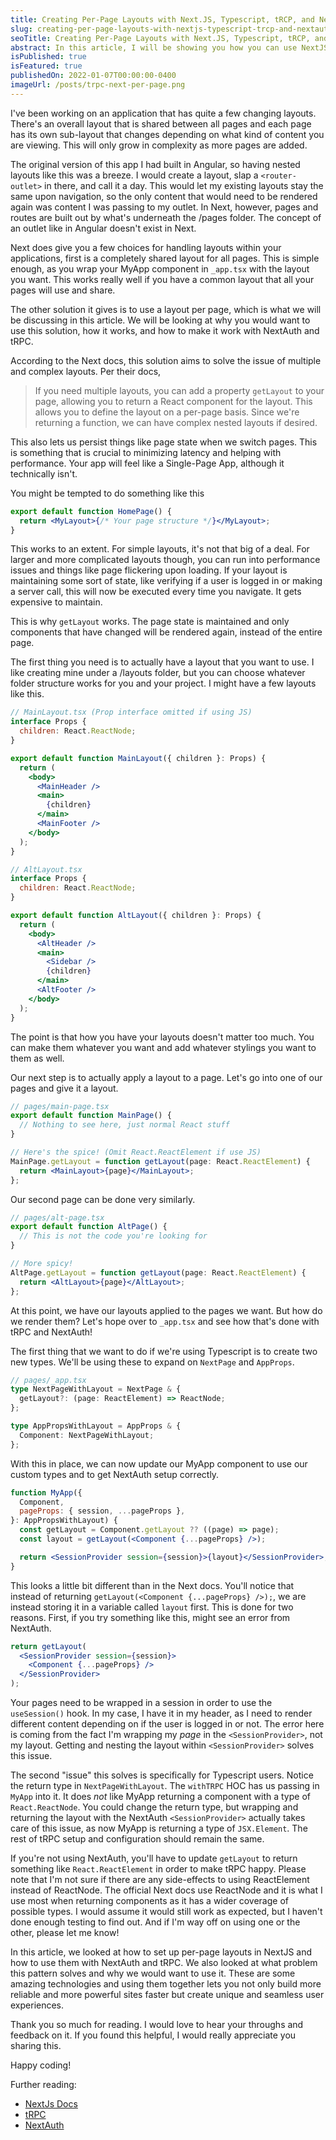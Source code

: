 ```yaml
---
title: Creating Per-Page Layouts with Next.JS, Typescript, tRCP, and NextAuth
slug: creating-per-page-layouts-with-nextjs-typescript-trcp-and-nextauth
seoTitle: Creating Per-Page Layouts with Next.JS, Typescript, tRCP, and NextAuth
abstract: In this article, I will be showing you how you can use NextJS Per-Page layouts with Typescript, NextAuth, and tRPC to build shared layouts.
isPublished: true
isFeatured: true
publishedOn: 2022-01-07T00:00:00-0400
imageUrl: /posts/trpc-next-per-page.png
---
```


<BlogPostHeading
  title="Creating Per-Page Layouts with Next.JS, Typescript, tRCP, and NextAuth"
  subTitle="tRPC and NextAuth are two powerful libraries that, combined with per-page layouts, let you create fast and powerful NextJS Apps."
  imageSrc="/posts/trpc-next-per-page.png"
/>

<BlogBody>

I've been working on an application that has quite a few changing layouts. There's an overall layout that is shared between all pages and each page has its own sub-layout that changes depending on what kind of content you are viewing. This will only grow in complexity as more pages are added.

The original version of this app I had built in Angular, so having nested layouts like this was a breeze. I would create a layout, slap a `<router-outlet>` in there, and call it a day. This would let my existing layouts stay the same upon navigation, so the only content that would need to be rendered again was content I was passing to my outlet. In Next, however, pages and routes are built out by what's underneath the /pages folder. The concept of an outlet like in Angular doesn't exist in Next.

Next does give you a few choices for handling layouts within your applications, first is a completely shared layout for all pages. This is simple enough, as you wrap your MyApp component in `_app.tsx` with the layout you want. This works really well if you have a common layout that all your pages will use and share.

The other solution it gives is to use a layout per page, which is what we will be discussing in this article. We will be looking at why you would want to use this solution, how it works, and how to make it work with NextAuth and tRPC.

<BlogSectionHeading heading="What Problem Does This Solve?" />

According to the Next docs, this solution aims to solve the issue of multiple and complex layouts. Per their docs,

> If you need multiple layouts, you can add a property `getLayout` to your page, allowing you to return a React component for the layout. This allows you to define the layout on a per-page basis. Since we're returning a function, we can have complex nested layouts if desired.

This also lets us persist things like page state when we switch pages. This is something that is crucial to minimizing latency and helping with performance. Your app will feel like a Single-Page App, although it technically isn't.

You might be tempted to do something like this

```jsx
export default function HomePage() {
  return <MyLayout>{/* Your page structure */}</MyLayout>;
}
```

This works to an extent. For simple layouts, it's not that big of a deal. For larger and more complicated layouts though, you can run into performance issues and things like page flickering upon loading. If your layout is maintaining some sort of state, like verifying if a user is logged in or making a server call, this will now be executed every time you navigate. It gets expensive to maintain.

This is why `getLayout` works. The page state is maintained and only components that have changed will be rendered again, instead of the entire page.

<BlogSectionHeading heading="Defining Layouts" />

The first thing you need is to actually have a layout that you want to use. I like creating mine under a /layouts folder, but you can choose whatever folder structure works for you and your project. I might have a few layouts like this.

```jsx
// MainLayout.tsx (Prop interface omitted if using JS)
interface Props {
  children: React.ReactNode;
}

export default function MainLayout({ children }: Props) {
  return (
    <body>
      <MainHeader />
      <main>
        {children}
      </main>
      <MainFooter />
    </body>
  );
}

// AltLayout.tsx
interface Props {
  children: React.ReactNode;
}

export default function AltLayout({ children }: Props) {
  return (
    <body>
      <AltHeader />
      <main>
        <Sidebar />
        {children}
      </main>
      <AltFooter />
    </body>
  );
}
```

The point is that how you have your layouts doesn't matter too much. You can make them whatever you want and add whatever stylings you want to them as well.

<BlogSectionHeading heading="Apply Layouts to Your Pages" />

Our next step is to actually apply a layout to a page. Let's go into one of our pages and give it a layout.

```jsx
// pages/main-page.tsx
export default function MainPage() {
  // Nothing to see here, just normal React stuff
}

// Here's the spice! (Omit React.ReactElement if use JS)
MainPage.getLayout = function getLayout(page: React.ReactElement) {
  return <MainLayout>{page}</MainLayout>;
};
```

Our second page can be done very similarly.

```jsx
// pages/alt-page.tsx
export default function AltPage() {
  // This is not the code you're looking for
}

// More spicy!
AltPage.getLayout = function getLayout(page: React.ReactElement) {
  return <AltLayout>{page}</AltLayout>;
};
```

At this point, we have our layouts applied to the pages we want. But how do we render them? Let's hope over to `_app.tsx` and see how that's done with tRPC and NextAuth!

<BlogSectionHeading heading="Bringing it all Together with NextAuth and tRPC" />

The first thing that we want to do if we're using Typescript is to create two new types. We'll be using these to expand on `NextPage` and `AppProps`.

```ts
// pages/_app.tsx
type NextPageWithLayout = NextPage & {
  getLayout?: (page: ReactElement) => ReactNode;
};

type AppPropsWithLayout = AppProps & {
  Component: NextPageWithLayout;
};
```

With this in place, we can now update our MyApp component to use our custom types and to get NextAuth setup correctly.

```jsx
function MyApp({
  Component,
  pageProps: { session, ...pageProps },
}: AppPropsWithLayout) {
  const getLayout = Component.getLayout ?? ((page) => page);
  const layout = getLayout(<Component {...pageProps} />);

  return <SessionProvider session={session}>{layout}</SessionProvider>;
}
```

This looks a little bit different than in the Next docs. You'll notice that instead of returning `getLayout(<Component {...pageProps} />);`, we are instead storing it in a variable called `layout` first. This is done for two reasons. First, if you try something like this, might see an error from NextAuth.

```jsx
return getLayout(
  <SessionProvider session={session}>
    <Component {...pageProps} />
  </SessionProvider>
);
```

Your pages need to be wrapped in a session in order to use the `useSession()` hook. In my case, I have it in my header, as I need to render different content depending on if the user is logged in or not. The error here is coming from the fact I'm wrapping my _page_ in the `<SessionProvider>`, not my layout. Getting and nesting the layout within `<SessionProvider>` solves this issue.

The second "issue" this solves is specifically for Typescript users. Notice the return type in `NextPageWithLayout`. The `withTRPC` HOC has us passing in `MyApp` into it. It does _not_ like MyApp returning a component with a type of `React.ReactNode`. You could change the return type, but wrapping and returning the layout with the NextAuth `<SessionProvider>` actually takes care of this issue, as now MyApp is returning a type of `JSX.Element`. The rest of tRPC setup and configuration should remain the same.

If you're not using NextAuth, you'll have to update `getLayout` to return something like `React.ReactElement` in order to make tRPC happy. Please note that I'm not sure if there are any side-effects to using ReactElement instead of ReactNode. The official Next docs use ReactNode and it is what I use most when returning components as it has a wider coverage of possible types. I would assume it would still work as expected, but I haven't done enough testing to find out. And if I'm way off on using one or the other, please let me know!

<BlogSectionHeading heading="Wrap-up" />

In this article, we looked at how to set up per-page layouts in NextJS and how to use them with NextAuth and tRPC. We also looked at what problem this pattern solves and why we would want to use it. These are some amazing technologies and using them together lets you not only build more reliable and more powerful sites faster but create unique and seamless user experiences.

Thank you so much for reading. I would love to hear your throughs and feedback on it. If you found this helpful, I would really appreciate you sharing this.

Happy coding!

Further reading:

- [NextJs Docs](https://nextjs.org/docs/basic-features/layouts)
- [tRPC](https://trpc.io/)
- [NextAuth](https://next-auth.js.org/)

</BlogBody>
